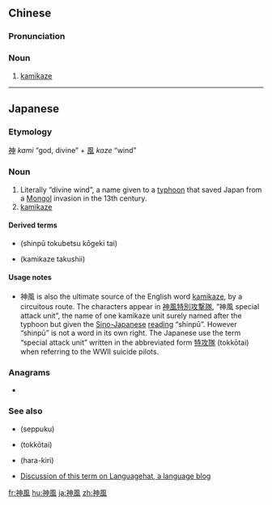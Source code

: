 {{also|神风}}
==Chinese==
{{zh-forms|s=神风}}

===Pronunciation===
{{zh-pron
|m=shénfēng
|c=san4 fung1
|mn=sîn-hong
|cat=n
}}

===Noun===
{{zh-noun}}

# [[kamikaze]]

----

==Japanese==
{{ja-kanjitab|かみ|かぜ|yomi=kun}}

===Etymology===
[[神]] ''kami'' “god, divine” + [[風]] ''kaze'' “wind”

===Noun===
{{ja-noun|かみかぜ}}

# Literally “divine wind”, a name given to a [[typhoon]] that saved Japan from a [[Mongol]] invasion in the 13th century.
# [[kamikaze]]

====Derived terms====
* {{l|ja|神風特別攻撃隊}} (shinpū tokubetsu kōgeki tai)
* {{l|ja|神風タクシー}} (kamikaze takushii)

====Usage notes====
* 神風 is also the ultimate source of the English word [[kamikaze]], by a circuitous route. The characters appear in [[神風特別攻撃隊]], “神風 special attack unit”, the name of one kamikaze unit surely named after the typhoon but given the [[Sino-Japanese]] [[reading]] “shinpū”. However “shinpū” is not a word in its own right. The Japanese use the term “special attack unit” written in the abbreviated form [[特攻隊]] (tokkōtai) when referring to the WWII suicide pilots.

===Anagrams===
* {{l|ja|風神}}

===See also===
* {{l|ja|切腹}} (seppuku)
* {{l|ja|特攻隊}} (tokkōtai)
* {{l|ja|腹切}} (hara-kiri)
* [http://www.languagehat.com/archives/001646.php Discussion of this term on Languagehat, a language blog]

[[fr:神風]]
[[hu:神風]]
[[ja:神風]]
[[zh:神風]]